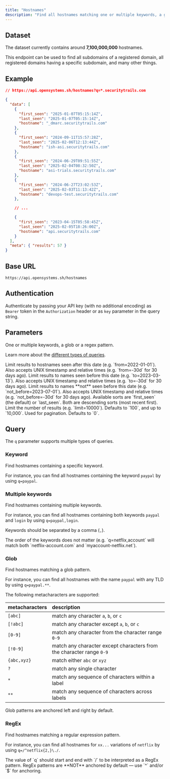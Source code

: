 ```yaml
---
title: "Hostnames"
description: "Find all hostnames matching one or multiple keywords, a glob or a regex pattern."
---
```


## Dataset

The dataset currently contains around **7,100,000,000** hostnames.

<Info>
  This endpoint can be used to find all subdomains of a registered domain, all
  registered domains having a specific subdomain, and many other things.
</Info>

## Example

```json
// https://api.opensystems.sh/hostnames?q=*.securitytrails.com

{
  "data": [
    {
      "first_seen": "2025-01-07T05:15:14Z",
      "last_seen": "2025-01-07T05:15:14Z",
      "hostname": "_dmarc.securitytrails.com"
    },
    {
      "first_seen": "2024-09-11T15:57:28Z",
      "last_seen": "2025-02-06T12:13:44Z",
      "hostname": "ish-asi.securitytrails.com"
    },
    {
      "first_seen": "2024-06-29T09:51:55Z",
      "last_seen": "2025-02-04T08:32:50Z",
      "hostname": "asi-trials.securitytrails.com"
    },
    {
      "first_seen": "2024-06-27T23:02:53Z",
      "last_seen": "2025-02-03T11:13:42Z",
      "hostname": "devops-test.securitytrails.com"
    },

    // ...

    {
      "first_seen": "2023-04-15T05:58:45Z",
      "last_seen": "2025-02-05T18:26:00Z",
      "hostname": "api.securitytrails.com"
    }
  ],
  "meta": { "results": 57 }
}
```

## Base URL

```
https://api.opensystems.sh/hostnames
```

## Authentication

Authenticate by passing your API key (with no additional encoding) as `Bearer` token in the `Authorization` header or as `key` parameter in the query string.

## Parameters

<ParamField query="q" type="string" required>
  One or multiple keywords, a glob or a regex pattern.

Learn more about the [different types of queries](#query).

</ParamField>

<ParamField query="from" type="datetime">
  Limit results to hostnames seen after this date (e.g. `from=2022-01-01`). Also
  accepts UNIX timestamp and relative times (e.g. `from=-30d` for 30 days ago).
</ParamField>

<ParamField query="to" type="datetime">
  Limit results to names seen before this date (e.g. `to=2023-03-13`). Also
  accepts UNIX timestamp and relative times (e.g. `to=-30d` for 30 days ago).
</ParamField>

<ParamField query="not_before" type="datetime">
  Limit results to names **not** seen before this date (e.g.
  `not_before=2023-07-01`). Also accepts UNIX timestamp and relative times (e.g.
  `not_before=-30d` for 30 days ago).
</ParamField>

<ParamField query="sort" type="string">
  Available sorts are `first_seen` (the default) or `last_seen`. Both are
  descending sorts (most recent first).
</ParamField>

<ParamField query="limit" type="number">
  Limit the number of results (e.g. `limit=10000`). Defaults to `100`, and up to
  `10,000`.
</ParamField>

<ParamField query="offset" type="number">
  Used for pagination. Defaults to `0`.
</ParamField>

## Query

The `q` parameter supports multiple types of queries.

### Keyword

Find hostnames containing a specific keyword.

For instance, you can find all hostnames containing the keyword `paypal` by using `q=paypal`.

### Multiple keywords

Find hostnames containing multiple keywords.

For instance, you can find all hostnames containing both keywords `paypal` and `login` by using `q=paypal,login`.

Keywords should be separated by a comma (`,`).

<Info>
  The order of the keywords does not matter (e.g. `q=netflix,account` will match
  both `netflix-account.com` and `myaccount-netflix.net`).
</Info>

### Glob

Find hostnames matching a glob pattern.

For instance, you can find all hostnames with the name `paypal` with any TLD by using `q=paypal.**`.

The following metacharacters are supported:

| metacharacters | description                                                          |
| :------------- | :------------------------------------------------------------------- |
| `[abc]`        | match any character `a`, `b`, or `c`                                 |
| `[!abc]`       | match any character except `a`, `b`, or `c`                          |
| `[0-9]`        | match any character from the character range `0-9`                   |
| `[!0-9]`       | match any character except characters from the character range `0-9` |
| `{abc,xyz}`    | match either `abc` or `xyz`                                          |
| `?`            | match any single character                                           |
| `*`            | match any sequence of characters within a label                      |
| `**`           | match any sequence of characters across labels                       |

<Info>Glob patterns are anchored left and right by default.</Info>

### RegEx

Find hostnames matching a regular expression pattern.

For instance, you can find all hostnames for `xx...` variations of `netflix` by using `q=/^netflix{2,}\./`.

<Info>
  The value of `q` should start and end with `/` to be interpreted as a RegEx
  pattern.
</Info>

<Info>
  RegEx patterns are **NOT** anchored by default — use `^` and/or `$` for
  anchoring.
</Info>
